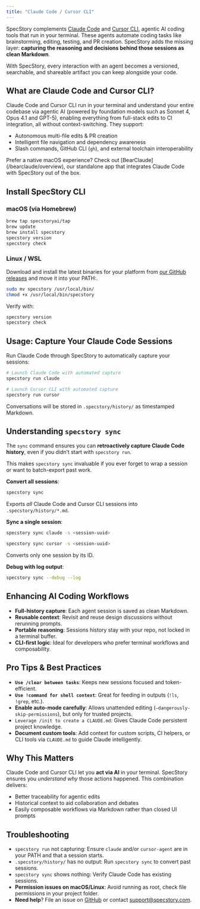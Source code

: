 ```yaml
---
title: "Claude Code / Cursor CLI"
---
```


SpecStory complements [Claude Code](https://docs.anthropic.com/en/docs/claude-code) and [Cursor CLI](https://cursor.com/cli), agentic AI coding tools that run in your terminal. These agents automate coding tasks like brainstorming, editing, testing, and PR creation. SpecStory adds the missing layer: **capturing the reasoning and decisions behind those sessions as clean Markdown**.

With SpecStory, every interaction with an agent becomes a versioned, searchable, and shareable artifact you can keep alongside your code.

## What are Claude Code and Cursor CLI?

Claude Code and Cursor CLI run in your terminal and understand your entire codebase via agentic AI (powered by foundation models such as  Sonnet 4, Opus 4.1 and GPT-5), enabling everything from full-stack edits to CI integration, all without context-switching. They support:

- Autonomous multi-file edits & PR creation
- Intelligent file navigation and dependency awareness
- Slash commands, GitHub CLI (`gh`), and external toolchain interoperability

<Info>
  Prefer a native macOS experience? Check out [BearClaude](/bearclaude/overview), our standalone app that integrates Claude Code with SpecStory out of the box.
</Info>

## Install SpecStory CLI

### macOS (via Homebrew)

```bash
brew tap specstoryai/tap
brew update
brew install specstory
specstory version
specstory check
```

### Linux / WSL

Download and install the latest binaries for your platform from [our GitHub releases](https://github.com/specstoryai/getspecstory/releases) and move it into your PATH:.

```bash
sudo mv specstory /usr/local/bin/
chmod +x /usr/local/bin/specstory
```

Verify with:

```bash
specstory version
specstory check
```

## Usage: Capture Your Claude Code Sessions

Run Claude Code through SpecStory to automatically capture your sessions:

```bash
# Launch Claude Code with automated capture
specstory run claude

# Launch Cursor CLI with automated capture
specstory run cursor
```

Conversations will be stored in `.specstory/history/` as timestamped Markdown.

## Understanding `specstory sync`

The `sync` command ensures you can **retroactively capture Claude Code history**, even if you didn’t start with `specstory run`.

This makes `specstory sync` invaluable if you ever forget to wrap a session or want to batch-export past work.

**Convert all sessions**:

```bash
specstory sync
```

Exports _all_ Claude Code and Cursor CLI sessions into `.specstory/history/*.md`.

**Sync a single session**:

```bash
specstory sync claude -s <session-uuid>

specstory sync cursor -s <session-uuid>
```

Converts only one session by its ID.

**Debug with log output**:

```bash
specstory sync --debug --log
```

## Enhancing AI Coding Workflows

- **Full-history capture**: Each agent session is saved as clean Markdown.
- **Reusable context**: Revisit and reuse design discussions without rerunning prompts.
- **Portable reasoning**: Sessions history stay with your repo, not locked in a terminal buffer.
- **CLI-first logic**: Ideal for developers who prefer terminal workflows and composability.

## Pro Tips & Best Practices

- **`Use /clear between tasks`**: Keeps new sessions focused and token-efficient.
- **`Use !command for shell context`**: Great for feeding in outputs (`!ls`, `!grep`, etc.).
- **Enable auto-mode carefully**: Allows unattended editing (`–dangerously-skip-permissions`), but only for trusted projects.
- `Leverage /init to create a CLAUDE.md`: Gives Claude Code persistent project knowledge.
- **Document custom tools**: Add context for custom scripts, CI helpers, or CLI tools via `CLAUDE.md` to guide Claude intelligently.

## Why This Matters

Claude Code and Cursor CLI let you **act via AI** in your terminal. SpecStory ensures you _understand why_ those actions happened. This combination delivers:

- Better traceability for agentic edits
- Historical context to aid collaboration and debates
- Easily composable workflows via Markdown rather than closed UI prompts

## Troubleshooting

- `specstory run` not capturing: Ensure `claude` and/or `cursor-agent` are in your PATH and that a session starts.
- `.specstory/history/` has no output: Run `specstory sync` to convert past sessions.
- `specstory sync` shows nothing: Verify Claude Code has existing sessions.
- **Permission issues on macOS/Linux**: Avoid running as root, check file permissions in your project folder.
- **Need help**? File an issue on [GitHub](https://github.com/specstoryai/getspecstory/issues) or contact [support@specstory.com](mailto:support@specstory.com).